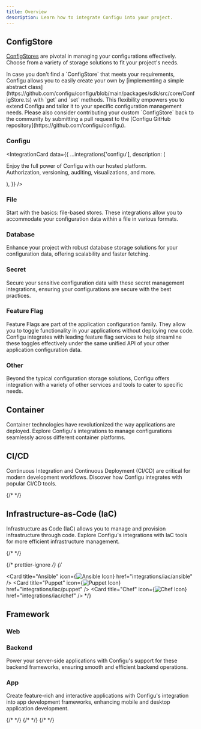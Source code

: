 ```yaml
---
title: Overview
description: Learn how to integrate Configu into your project.
---
```



<Construction />

## ConfigStore

[ConfigStores](/introduction/concepts#configstore) are pivotal in managing your configurations effectively. Choose from a variety of storage solutions to fit your project's needs.

<Tip>
  In case you don't find a `ConfigStore` that meets your requirements, Configu allows you to easily create your own by
  [implementing a simple abstract
  class](https://github.com/configu/configu/blob/main/packages/sdk/src/core/ConfigStore.ts) with `get` and `set`
  methods. This flexibility empowers you to extend Configu and tailor it to your specific configuration management
  needs. Please also consider contributing your custom `ConfigStore` back to the community by submitting a pull request
  to the [Configu GitHub repository](https://github.com/configu/configu).
</Tip>

### Configu

<IntegrationCard
  data={{
    ...integrations['configu'],
    description: (
      <p>
        Enjoy the full power of Configu with our hosted platform.
        <br />
        Authorization, versioning, auditing, visualizations, and more.
      </p>
    ),
  }}
/>

### File

Start with the basics: file-based stores. These integrations allow you to accommodate your configuration data within a file in various formats.

<CardGroup cols={4}>
  <IntegrationCard data={integrations['json-file']} />
  <IntegrationCard data={integrations['csv-file']} />
  <IntegrationCard data={integrations['xml-file']} />
  <IntegrationCard data={integrations['ini-file']} />
  <IntegrationCard data={integrations['toml-file']} />
</CardGroup>

### Database

Enhance your project with robust database storage solutions for your configuration data, offering scalability and faster fetching.

<CardGroup cols={4}>
  <IntegrationCard data={integrations['sqlite']} />
  <IntegrationCard data={integrations['mysql']} />
  <IntegrationCard data={integrations['mariadb']} />
  <IntegrationCard data={integrations['postgresql']} />
  <IntegrationCard data={integrations['cockroachdb']} />
  <IntegrationCard data={integrations['mssql']} />
</CardGroup>

### Secret

Secure your sensitive configuration data with these secret management integrations, ensuring your configurations are secure with the best practices.

<CardGroup cols={4}>
  <IntegrationCard data={integrations['hashicorp-vault']} />
  <IntegrationCard data={integrations['aws-secrets-manager']} />
  <IntegrationCard data={integrations['azure-key-vault']} />
  <IntegrationCard data={integrations['gcp-secret-manager']} />
  <IntegrationCard data={integrations['kubernetes-secret']} />
</CardGroup>

### Feature Flag

Feature Flags are part of the application configuration family. They allow you to toggle functionality in your applications without deploying new code. Configu integrates with leading feature flag services to help streamline these toggles effectively under the same unified API of your other application configuration data.

<CardGroup cols={4}>
  <IntegrationCard data={integrations['launchdarkly']} />
  <IntegrationCard data={integrations['cloudbees-feature-management']} />
  <IntegrationCard data={integrations['split']} />
</CardGroup>

### Other

Beyond the typical configuration storage solutions, Configu offers integration with a variety of other services and tools to cater to specific needs.

<CardGroup cols={4}>
  <IntegrationCard data={integrations['in-memory']} />
  <IntegrationCard data={integrations['aws-parameter-store']} />
  <IntegrationCard data={integrations['localforage']} />
</CardGroup>

## Container

Container technologies have revolutionized the way applications are deployed. Explore Configu's integrations to manage configurations seamlessly across different container platforms.

<CardGroup cols={4}>
  <IntegrationCard data={integrations['docker']} />
  <IntegrationCard data={integrations['docker-compose']} />
  <IntegrationCard data={integrations['kubernetes']} />
  <IntegrationCard data={integrations['aws-ecs']} />
</CardGroup>

## CI/CD

Continuous Integration and Continuous Deployment (CI/CD) are critical for modern development workflows. Discover how Configu integrates with popular CI/CD tools.

<CardGroup cols={4}>
  <IntegrationCard data={integrations['jenkins']} />
  <IntegrationCard data={integrations['github-actions']} />
  <IntegrationCard data={integrations['circleci']} />
  <IntegrationCard data={integrations['gitlab-cicd']} />
  {/* <IntegrationCard data={integrations["azure-pipelines"]} /> */}
</CardGroup>

## Infrastructure-as-Code (IaC)

Infrastructure as Code (IaC) allows you to manage and provision infrastructure through code. Explore Configu's integrations with IaC tools for more efficient infrastructure management.

<CardGroup cols={4}>
  <IntegrationCard data={integrations['terraform']} />
  {/* <IntegrationCard data={integrations["vagrant"]} /> */}
  <IntegrationCard data={integrations['helm']} />
  <IntegrationCard data={integrations['aws-cdk']} />
  <IntegrationCard data={integrations['pulumi']} />
</CardGroup>

{/* prettier-ignore */}
{/* <CardGroup cols={4}>

  <Card
    title="Ansible"
    icon={<img alt="Ansible Icon" noZoom src="https://api.iconify.design/logos:ansible.svg?width=24&height=24" />}
    href="integrations/iac/ansible"
  />
  <Card
    title="Puppet"
    icon={<img alt="Puppet Icon" noZoom src="https://api.iconify.design/logos:puppet-icon.svg?width=24&height=24" />}
    href="integrations/iac/puppet"
  />
  <Card
    title="Chef"
    icon={<img alt="Chef Icon" noZoom src="https://api.iconify.design/logos:chef.svg?width=24&height=24" />}
    href="integrations/iac/chef"
  />
</CardGroup> */}

## Framework

### Web

<CardGroup cols={4}>
  <IntegrationCard data={integrations['vite']} />
  <IntegrationCard data={integrations['nextjs']} />
  <IntegrationCard data={integrations['remix']} />
  <IntegrationCard data={integrations['gatsby']} />
  <IntegrationCard data={integrations['astro']} />
  <IntegrationCard data={integrations['nuxt']} />
  <IntegrationCard data={integrations['sveltekit']} />
</CardGroup>

### Backend

Power your server-side applications with Configu's support for these backend frameworks, ensuring smooth and efficient backend operations.

<CardGroup cols={4}>
  <IntegrationCard data={integrations['express']} />
  <IntegrationCard data={integrations['nestjs']} />
  <IntegrationCard data={integrations['fastify']} />
</CardGroup>

<CardGroup cols={4}>
  <IntegrationCard data={integrations['django']} />
  <IntegrationCard data={integrations['flask']} />
  <IntegrationCard data={integrations['fastapi']} />
</CardGroup>

<CardGroup cols={4}>
  <IntegrationCard data={integrations['laravel']} />
  <IntegrationCard data={integrations['symfony']} />
</CardGroup>

<CardGroup cols={4}>
  <IntegrationCard data={integrations['rails']} />
  <IntegrationCard data={integrations['spring']} />
  <IntegrationCard data={integrations['aspnet']} />
</CardGroup>

<CardGroup cols={4}>
  <IntegrationCard data={integrations['wordpress']} />
  <IntegrationCard data={integrations['strapi']} />
</CardGroup>

### App

Create feature-rich and interactive applications with Configu's integration into app development frameworks, enhancing mobile and desktop application development.

<CardGroup cols={4}>
  <IntegrationCard data={integrations['expo']} />
  <IntegrationCard data={integrations['react-native']} />
  <IntegrationCard data={integrations['flutter']} />
  {/* <IntegrationCard data={integrations["ionic"]} /> */}
  {/* <IntegrationCard data={integrations["cordova"]} /> */}
</CardGroup>

<CardGroup cols={4}>
  <IntegrationCard data={integrations['electron']} />
  {/* <IntegrationCard data={integrations["nwjs"]} /> */}
</CardGroup>
